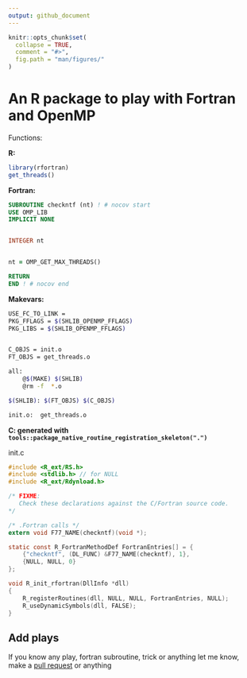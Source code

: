 ```yaml
---
output: github_document
---
```


<!-- README.md is generated from README.Rmd. Please edit that file -->
<!-- date: "24 de Septiembre de 2020" -->

```r
knitr::opts_chunk$set(
  collapse = TRUE,
  comment = "#>",
  fig.path = "man/figures/"
)
```


# An R package to play with Fortran and OpenMP

Functions:

**R:**
```r
library(rfortran)
get_threads()
```

**Fortran:**
```fortran
SUBROUTINE checkntf (nt) ! # nocov start
USE OMP_LIB
IMPLICIT NONE


INTEGER nt


nt = OMP_GET_MAX_THREADS()

RETURN
END ! # nocov end

```



**Makevars:**

```bash
USE_FC_TO_LINK =
PKG_FFLAGS = $(SHLIB_OPENMP_FFLAGS)
PKG_LIBS = $(SHLIB_OPENMP_FFLAGS)


C_OBJS = init.o
FT_OBJS = get_threads.o

all:
	@$(MAKE) $(SHLIB)
	@rm -f  *.o

$(SHLIB): $(FT_OBJS) $(C_OBJS)

init.o:  get_threads.o

```

**C: generated with `tools::package_native_routine_registration_skeleton(".")`**

init.c

```c
#include <R_ext/RS.h>
#include <stdlib.h> // for NULL
#include <R_ext/Rdynload.h>

/* FIXME: 
   Check these declarations against the C/Fortran source code.
*/

/* .Fortran calls */
extern void F77_NAME(checkntf)(void *);

static const R_FortranMethodDef FortranEntries[] = {
    {"checkntf", (DL_FUNC) &F77_NAME(checkntf), 1},
    {NULL, NULL, 0}
};

void R_init_rfortran(DllInfo *dll)
{
    R_registerRoutines(dll, NULL, NULL, FortranEntries, NULL);
    R_useDynamicSymbols(dll, FALSE);
}

```


## Add plays

If you know any play, fortran subroutine, trick or anything let me know, make a [pull request](https://github.com/ibarraespinosa/rfortran/pulls) or anything
